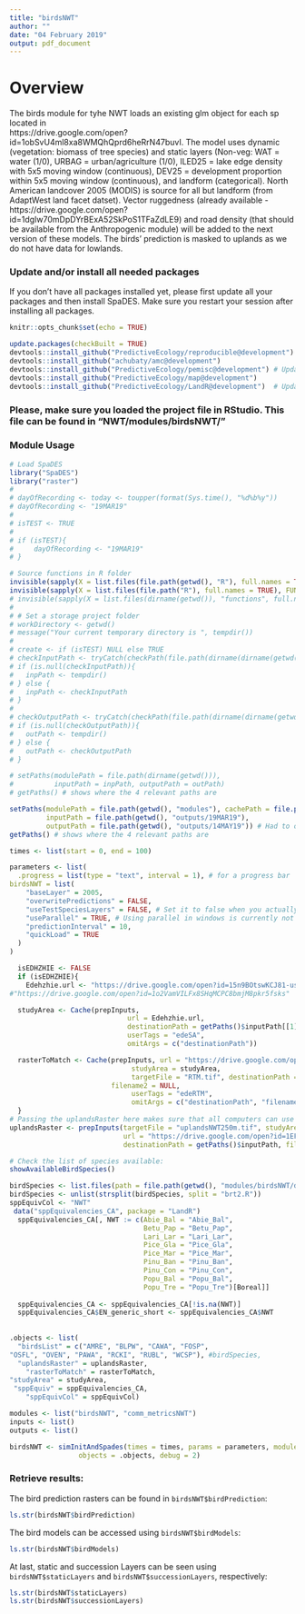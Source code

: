 ```yaml
---
title: "birdsNWT"
author: ""
date: "04 February 2019"
output: pdf_document
---
```


# Overview

The birds module for tyhe NWT loads an existing glm object for each sp located in  
https://drive.google.com/open?id=1obSvU4ml8xa8WMQhQprd6heRrN47buvI. 
The model uses dynamic (vegetation: biomass of tree species) and static
layers (Non-veg: WAT = water (1/0), URBAG = urban/agriculture (1/0),
lLED25 = lake edge density with 5x5 moving window (continuous), 
DEV25 = development proportion within 5x5 moving window (continuous),
and landform (categorical). North American landcover 2005 (MODIS) is
source for all but landform (from AdaptWest land facet datset). 
Vector ruggedness (already available - 
https://drive.google.com/open?id=1dgIw70mDpDYrBExA52SkPoS1TFaZdLE9) 
and road density (that should be available from the Anthropogenic
module) will be added to the next version of these models. The birds' 
prediction is masked to uplands as we do not have data for lowlands.

### Update and/or install all needed packages

If you don't have all packages installed yet, please 
first update all your packages and then install SpaDES. 
Make sure you restart your session after installing all packages.

```r
knitr::opts_chunk$set(echo = TRUE)

update.packages(checkBuilt = TRUE)
devtools::install_github("PredictiveEcology/reproducible@development")
devtools::install_github("achubaty/amc@development")
devtools::install_github("PredictiveEcology/pemisc@development") # Updates SpaDES.core and quickPlot
devtools::install_github("PredictiveEcology/map@development") 
devtools::install_github("PredictiveEcology/LandR@development")  # Updates SpaDES.tools
```

### Please, make sure you loaded the project file in RStudio. This file can be found in "NWT/modules/birdsNWT/"

### Module Usage

```r

# Load SpaDES
library("SpaDES")
library("raster")
# 
# dayOfRecording <- today <- toupper(format(Sys.time(), "%d%b%y"))
# dayOfRecording <- "19MAR19"
# 
# isTEST <- TRUE
# 
# if (isTEST){
#     dayOfRecording <- "19MAR19"
# }

# Source functions in R folder
invisible(sapply(X = list.files(file.path(getwd(), "R"), full.names = TRUE), FUN = source))
invisible(sapply(X = list.files(file.path("R"), full.names = TRUE), FUN = source))
# invisible(sapply(X = list.files(dirname(getwd()), "functions", full.names = TRUE), FUN = source))
# 
# # Set a storage project folder
# workDirectory <- getwd()
# message("Your current temporary directory is ", tempdir())
# 
# create <- if (isTEST) NULL else TRUE 
# checkInputPath <- tryCatch(checkPath(file.path(dirname(dirname(getwd())), "outputs", dayOfRecording)), error = function(e) NULL)
# if (is.null(checkInputPath)){
#   inpPath <- tempdir()
# } else {
#   inpPath <- checkInputPath
# }
# 
# checkOutputPath <- tryCatch(checkPath(file.path(dirname(dirname(getwd())), "outputs", today), create = create), error = function(e) NULL)
# if (is.null(checkOutputPath)){
#   outPath <- tempdir()
# } else {
#   outPath <- checkOutputPath
# }

# setPaths(modulePath = file.path(dirname(getwd())), 
#          inputPath = inpPath, outputPath = outPath)
# getPaths() # shows where the 4 relevant paths are

setPaths(modulePath = file.path(getwd(), "modules"), cachePath = file.path(getwd(), "cache"),
         inputPath = file.path(getwd(), "outputs/19MAR19"), 
         outputPath = file.path(getwd(), "outputs/14MAY19")) # Had to override... don't have time to redo the code up there
getPaths() # shows where the 4 relevant paths are

times <- list(start = 0, end = 100)

parameters <- list(
  .progress = list(type = "text", interval = 1), # for a progress bar
birdsNWT = list(
    "baseLayer" = 2005,
    "overwritePredictions" = FALSE,
    "useTestSpeciesLayers" = FALSE, # Set it to false when you actually have results from LandR_Biomass simulations to run it with
    "useParallel" = TRUE, # Using parallel in windows is currently not working.
    "predictionInterval" = 10,
    "quickLoad" = TRUE
  )
)

  isEDHZHIE <- FALSE
  if (isEDHZHIE){
    Edehzhie.url <- "https://drive.google.com/open?id=15n9BOtswKCJ81-us1u8Dbs0WT9f8bagq"
#"https://drive.google.com/open?id=1o2VamVILFx8SHqMCPC8bmjM8pkr5fsks"

  studyArea <- Cache(prepInputs,
                             url = Edehzhie.url,
                             destinationPath = getPaths()$inputPath[[1]],
                             userTags = "edeSA",
                             omitArgs = c("destinationPath"))

  rasterToMatch <- Cache(prepInputs, url = "https://drive.google.com/open?id=1fo08FMACr_aTV03lteQ7KsaoN9xGx1Df",
                              studyArea = studyArea,
                              targetFile = "RTM.tif", destinationPath = getPaths()$inputPath[[1]],
                         filename2 = NULL,
                              userTags = "edeRTM",
                              omitArgs = c("destinationPath", "filename2"))
  }
# Passing the uplandsRaster here makes sure that all computers can use it as the operations take up a lot of memory
uplandsRaster <- prepInputs(targetFile = "uplandsNWT250m.tif", studyArea = studyArea, rasterToMatch = rasterToMatch,
                            url = "https://drive.google.com/open?id=1EF67NCH7HqN6QZ0KGlpntB_Zcquu6NJe", 
                            destinationPath = getPaths()$inputPath, filename2 = NULL)

# Check the list of species available:
showAvailableBirdSpecies()

birdSpecies <- list.files(path = file.path(getwd(), "modules/birdsNWT/data/models"), pattern = "brt2.R")
birdSpecies <- unlist(strsplit(birdSpecies, split = "brt2.R"))
sppEquivCol <- "NWT"
 data("sppEquivalencies_CA", package = "LandR")
  sppEquivalencies_CA[, NWT := c(Abie_Bal = "Abie_Bal", 
                                 Betu_Pap = "Betu_Pap", 
                                 Lari_Lar = "Lari_Lar", 
                                 Pice_Gla = "Pice_Gla",
                                 Pice_Mar = "Pice_Mar", 
                                 Pinu_Ban = "Pinu_Ban", 
                                 Pinu_Con = "Pinu_Con", 
                                 Popu_Bal = "Popu_Bal", 
                                 Popu_Tre = "Popu_Tre")[Boreal]]
  
  sppEquivalencies_CA <- sppEquivalencies_CA[!is.na(NWT)]
  sppEquivalencies_CA$EN_generic_short <- sppEquivalencies_CA$NWT
  
  
.objects <- list(
  "birdsList" = c("AMRE", "BLPW", "CAWA", "FOSP", 
"OSFL", "OVEN", "PAWA", "RCKI", "RUBL", "WCSP"), #birdSpecies,
  "uplandsRaster" = uplandsRaster,
    "rasterToMatch" = rasterToMatch,
"studyArea" = studyArea,
 "sppEquiv" = sppEquivalencies_CA,
    "sppEquivCol" = sppEquivCol)

modules <- list("birdsNWT", "comm_metricsNWT")
inputs <- list()
outputs <- list()

birdsNWT <- simInitAndSpades(times = times, params = parameters, modules = modules,
                 objects = .objects, debug = 2)

```

### Retrieve results:

The bird prediction rasters can be found in `birdsNWT$birdPrediction`:

```r

ls.str(birdsNWT$birdPrediction)

```

The bird models can be accessed using `birdsNWT$birdModels`:

```r

ls.str(birdsNWT$birdModels)

```

At last, static and succession Layers can be seen using `birdsNWT$staticLayers` and `birdsNWT$successionLayers`, respectively:

```r

ls.str(birdsNWT$staticLayers)
ls.str(birdsNWT$successionLayers)

```
